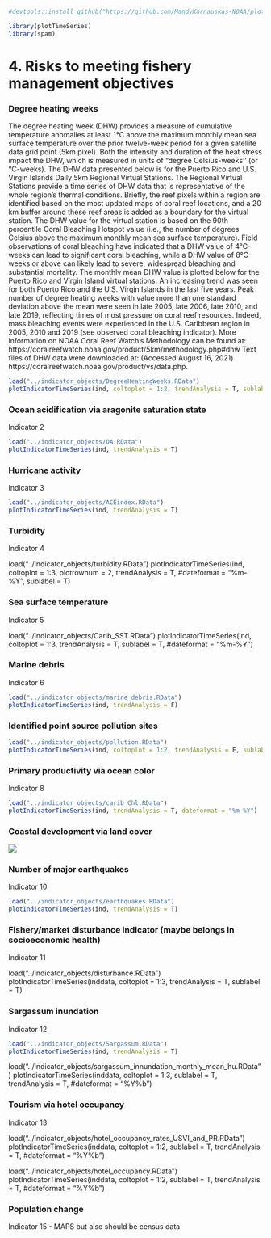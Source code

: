 ```r
#devtools::install_github("https://github.com/MandyKarnauskas-NOAA/plotTimeSeries.git")

library(plotTimeSeries)
library(spam)
```

# 4. Risks to meeting fishery management objectives

### Degree heating weeks

The degree heating week (DHW) provides a measure of cumulative temperature anomalies at least 1°C above the maximum monthly mean sea surface temperature over the prior twelve-week period for a given satellite data grid point (5km pixel). Both the intensity and duration of the heat stress impact the DHW, which is measured in units of “degree Celsius-weeks'' (or °C-weeks). The DHW data presented below is for the Puerto Rico and U.S. Virgin Islands Daily 5km Regional Virtual Stations. The Regional Virtual Stations provide a time series of DHW data that is representative of the whole region’s thermal conditions. Briefly, the reef pixels within a region are identified based on the most updated maps of coral reef locations, and a 20 km buffer around these reef areas is added as a boundary for the virtual station. The DHW value for the virtual station is based on the 90th percentile Coral Bleaching Hotspot value (i.e., the number of degrees Celsius above the maximum monthly mean sea surface temperature). Field observations of coral bleaching have indicated that a DHW value of 4°C-weeks can lead to significant coral bleaching, while a DHW value of 8°C-weeks or above can likely lead to severe, widespread bleaching and substantial mortality. The monthly mean DHW value is plotted below for the Puerto Rico and Virgin Island virtual stations. An increasing trend was seen for both Puerto Rico and the U.S. Virgin Islands in the last five years. Peak number of degree heating weeks with value more than one standard deviation above the mean were seen in late 2005, late 2006, late 2010, and late 2019, reflecting times of most pressure on coral reef resources. Indeed, mass bleaching events were experienced in the U.S. Caribbean region in 2005, 2010 and 2019 (see observed coral bleaching indicator). More information on NOAA Coral Reef Watch’s Methodology can be found at: https://coralreefwatch.noaa.gov/product/5km/methodology.php#dhw Text files of DHW data were downloaded at: (Accessed August 16, 2021) https://coralreefwatch.noaa.gov/product/vs/data.php.

```r
load("../indicator_objects/DegreeHeatingWeeks.RData")
plotIndicatorTimeSeries(ind, coltoplot = 1:2, trendAnalysis = T, sublabel = T, dateformat = "%Y%m", plotrownum = 2, plotcolnum = 1)
```

### Ocean acidification via aragonite saturation state

Indicator 2

```r
load("../indicator_objects/OA.RData")
plotIndicatorTimeSeries(ind, trendAnalysis = T)
```

### Hurricane activity

Indicator 3

```r
load("../indicator_objects/ACEindex.RData")
plotIndicatorTimeSeries(ind, trendAnalysis = T)
```

### Turbidity

Indicator 4

load("../indicator_objects/turbidity.RData") plotIndicatorTimeSeries(ind, coltoplot = 1:3, plotrownum = 2, trendAnalysis = T, #dateformat = "%m-%Y", sublabel = T)

### Sea surface temperature

Indicator 5

load("../indicator_objects/Carib_SST.RData") plotIndicatorTimeSeries(ind, coltoplot = 1:3, trendAnalysis = T, sublabel = T, #dateformat = "%m-%Y")

### Marine debris

Indicator 6

```r
load("../indicator_objects/marine_debris.RData")
plotIndicatorTimeSeries(ind, trendAnalysis = F)
```

### Identified point source pollution sites

```r
load("../indicator_objects/pollution.RData")
plotIndicatorTimeSeries(ind, coltoplot = 1:2, trendAnalysis = F, sublabel = T)
```

### Primary productivity via ocean color

Indicator 8

```r
load("../indicator_objects/carib_Chl.RData")
plotIndicatorTimeSeries(ind, trendAnalysis = T, dateformat = "%m-%Y")
```

### Coastal development via land cover

![](/indicator_plots/Land_Use_Land_Cover_2024.jpg)

### Number of major earthquakes

Indicator 10

```r
load("../indicator_objects/earthquakes.RData")
plotIndicatorTimeSeries(ind, trendAnalysis = T)
```

### Fishery/market disturbance indicator (maybe belongs in socioeconomic health)

Indicator 11

load("../indicator_objects/disturbance.RData") plotIndicatorTimeSeries(inddata, coltoplot = 1:3, trendAnalysis = T, sublabel = T)

### Sargassum inundation

Indicator 12

```r
load("../indicator_objects/Sargassum.RData")
plotIndicatorTimeSeries(ind, trendAnalysis = T)
```

load("../indicator_objects/sargassum_innundation_monthly_mean_hu.RData") plotIndicatorTimeSeries(inddata, coltoplot = 1:3, sublabel = T, trendAnalysis = T, #dateformat = "%Y%b")

### Tourism via hotel occupancy

Indicator 13

load("../indicator_objects/hotel_occupancy_rates_USVI_and_PR.RData") plotIndicatorTimeSeries(inddata, coltoplot = 1:2, sublabel = T, trendAnalysis = T, #dateformat = "%Y%b")

load("../indicator_objects/hotel_occupancy.RData") plotIndicatorTimeSeries(inddata, coltoplot = 1:2, sublabel = T, trendAnalysis = T, #dateformat = "%Y%b")

### Population change

Indicator 15 - MAPS but also should be census data
